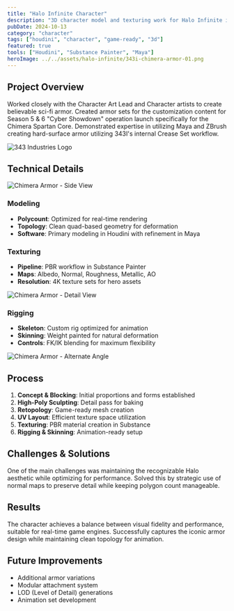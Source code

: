 ```yaml
---
title: "Halo Infinite Character"
description: "3D character model and texturing work for Halo Infinite inspired design"
pubDate: 2024-10-13
category: "character"
tags: ["houdini", "character", "game-ready", "3d"]
featured: true
tools: ["Houdini", "Substance Painter", "Maya"]
heroImage: ../../assets/halo-infinite/343i-chimera-armor-01.png
---
```



## Project Overview

Worked closely with the Character Art Lead and Character artists to create believable sci-fi armor. Created armor sets for the customization content for Season 5 & 6 "Cyber Showdown" operation launch specifically for the Chimera Spartan Core. 
Demonstrated expertise in utilizing Maya and ZBrush creating hard-surface armor utilizing 343I's internal Crease Set workflow.

<Image src={logo343} alt="343 Industries Logo" class="rounded-lg border border-gray-200 dark:border-gray-800 my-8" />

## Technical Details

<Image src={armor04} alt="Chimera Armor - Side View" class="rounded-lg border border-gray-200 dark:border-gray-800 my-8" />

### Modeling
- **Polycount**: Optimized for real-time rendering
- **Topology**: Clean quad-based geometry for deformation
- **Software**: Primary modeling in Houdini with refinement in Maya

### Texturing
- **Pipeline**: PBR workflow in Substance Painter
- **Maps**: Albedo, Normal, Roughness, Metallic, AO
- **Resolution**: 4K texture sets for hero assets

<Image src={armor02} alt="Chimera Armor - Detail View" class="rounded-lg border border-gray-200 dark:border-gray-800 my-8" />

### Rigging
- **Skeleton**: Custom rig optimized for animation
- **Skinning**: Weight painted for natural deformation
- **Controls**: FK/IK blending for maximum flexibility

<Image src={armor03} alt="Chimera Armor - Alternate Angle" class="rounded-lg border border-gray-200 dark:border-gray-800 my-8" />

## Process

1. **Concept & Blocking**: Initial proportions and forms established
2. **High-Poly Sculpting**: Detail pass for baking
3. **Retopology**: Game-ready mesh creation
4. **UV Layout**: Efficient texture space utilization
5. **Texturing**: PBR material creation in Substance
6. **Rigging & Skinning**: Animation-ready setup

## Challenges & Solutions

One of the main challenges was maintaining the recognizable Halo aesthetic while optimizing for performance. Solved this by strategic use of normal maps to preserve detail while keeping polygon count manageable.

## Results

The character achieves a balance between visual fidelity and performance, suitable for real-time game engines. Successfully captures the iconic armor design while maintaining clean topology for animation.

## Future Improvements

- Additional armor variations
- Modular attachment system
- LOD (Level of Detail) generations
- Animation set development
